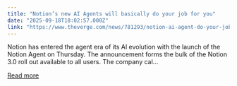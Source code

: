```yaml
---
title: "Notion’s new AI Agents will basically do your job for you"
date: "2025-09-18T18:02:57.000Z"
link: "https://www.theverge.com/news/781293/notion-ai-agent-do-your-job"
---
```


Notion has entered the agent era of its AI evolution with the launch of the Notion Agent on Thursday. The announcement forms the bulk of the Notion 3.0 roll out available to all users. The company cal...

[Read more](https://www.theverge.com/news/781293/notion-ai-agent-do-your-job)
